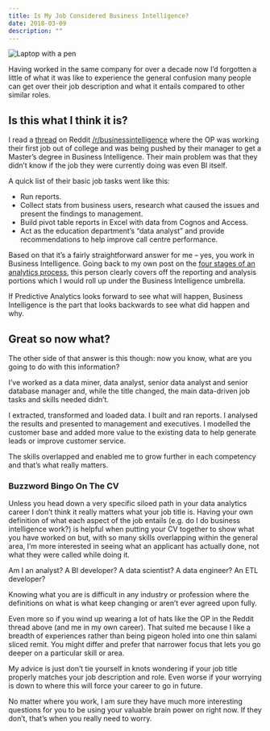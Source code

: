 ```yaml
---
title: Is My Job Considered Business Intelligence?
date: 2018-03-09
description: ""
---
```

![Laptop with a pen](/images/laptop-pen.jpg)

Having worked in the same company for over a decade now I&#8217;d forgotten a little of what it was like to experience the general confusion many people can get over their job description and what it entails compared to other similar roles.

## Is this what I think it is?

I read a [thread][1] on Reddit [/r/businessintelligence][2] where the OP was working their first job out of college and was being pushed by their manager to get a Master&#8217;s degree in Business Intelligence. Their main problem was that they didn&#8217;t know if the job they were currently doing was even BI itself.

A quick list of their basic job tasks went like this:

  * Run reports.
  * Collect stats from business users, research what caused the issues and present the findings to management.
  * Build pivot table reports in Excel with data from Cognos and Access.
  * Act as the education department&#8217;s &#8220;data analyst&#8221; and provide recommendations to help improve call centre performance.

Based on that it&#8217;s a fairly straightforward answer for me &#8211; yes, you work in Business Intelligence. Going back to my own post on the [four stages of an analytics process][3], this person clearly covers off the reporting and analysis portions which I would roll up under the Business Intelligence umbrella.

If Predictive Analytics looks forward to see what will happen, Business Intelligence is the part that looks backwards to see what did happen and why.

## Great so now what?

The other side of that answer is this though: now you know, what are you going to do with this information?

I&#8217;ve worked as a data miner, data analyst, senior data analyst and senior database manager and, while the title changed, the main data-driven job tasks and skills needed didn&#8217;t.

I extracted, transformed and loaded data. I built and ran reports. I analysed the results and presented to management and executives. I modelled the customer base and added more value to the existing data to help generate leads or improve customer service.

The skills overlapped and enabled me to grow further in each competency and that&#8217;s what really matters.

### Buzzword Bingo On The CV

Unless you head down a very specific siloed path in your data analytics career I don&#8217;t think it really matters what your job title is. Having your own definition of what each aspect of the job entails (e.g. do I do business intelligence work?) is helpful when putting your CV together to show what you have worked on but, with so many skills overlapping within the general area, I&#8217;m more interested in seeing what an applicant has actually done, not what they were called while doing it.

Am I an analyst? A BI developer? A data scientist? A data engineer? An ETL developer?

Knowing what you are is difficult in any industry or profession where the definitions on what is what keep changing or aren&#8217;t ever agreed upon fully.

Even more so if you wind up wearing a lot of hats like the OP in the Reddit thread above (and me in my own career). That suited me because I like a breadth of experiences rather than being pigeon holed into one thin salami sliced remit. You might differ and prefer that narrower focus that lets you go deeper on a particular skill or area.

My advice is just don&#8217;t tie yourself in knots wondering if your job title properly matches your job description and role. Even worse if your worrying is down to where this will force your career to go in future.

No matter where you work, I am sure they have much more interesting questions for you to be using your valuable brain power on right now. If they don&#8217;t, that&#8217;s when you really need to worry.

 [1]: https://www.reddit.com/r/BusinessIntelligence/comments/76g1eu/is_my_job_considered_business_intelligence_and/
 [2]: https://www.reddit.com/r/BusinessIntelligence/
 [3]: https://alanhylands.com/my-five-stages-of-the-analytics-process/